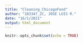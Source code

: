 ```yaml
---
title: "Cleaning_ChicagoFood"
author: "183347_ZC, JOSE LUIS R."
date: "16/1/2021"
output: html_document
---
```


```r
knitr::opts_chunk$set(echo = TRUE)




```


